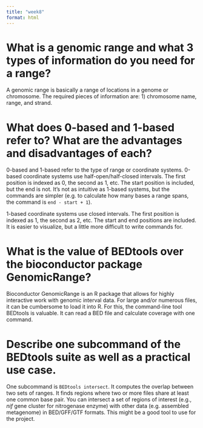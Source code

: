 ```yaml
---
title: "week8"
format: html
---
```


# What is a genomic range and what 3 types of information do you need for a range?

A genomic range is basically a range of locations in a genome or chromosome. The required pieces of information are: 1) chromosome name, range, and strand.

# What does 0-based and 1-based refer to? What are the advantages and disadvantages of each?

0-based and 1-based refer to the type of range or coordinate systems. 0-based coordinate systems use half-open/half-closed intervals. The first position is indexed as 0, the second as 1, etc. The start position is included, but the end is not. It's not as intuitive as 1-based systems, but the commands are simpler (e.g. to calculate how many bases a range spans, the command is `end - start + 1`).

1-based coordinate systems use closed intervals. The first position is indexed as 1, the second as 2, etc. The start and end positions are included. It is easier to visualize, but a little more difficult to write commands for.

# What is the value of BEDtools over the bioconductor package GenomicRange?

Bioconductor GenomicRange is an R package that allows for highly interactive work with genomic interval data. For large and/or numerous files, it can be cumbersome to load it into R. For this, the command-line tool BEDtools is valuable. It can read a BED file and calculate coverage with one command.

# Describe one subcommand of the BEDtools suite as well as a practical use case.

One subcommand is `BEDtools intersect`. It computes the overlap between two sets of ranges. It finds regions where two or more files share at least one common base pair. You can intersect a set of regions of interest (e.g., *nif* gene cluster for nitrogenase enzyme) with other data (e.g. assembled metagenome) in BED/GFF/GTF formats. This might be a good tool to use for the project.
